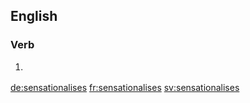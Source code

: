 ==English==

===Verb===
{{head|en|verb form}}

# {{context|British|lang=en}} {{en-third-person singular of|sensationalise}}

[[de:sensationalises]]
[[fr:sensationalises]]
[[sv:sensationalises]]
